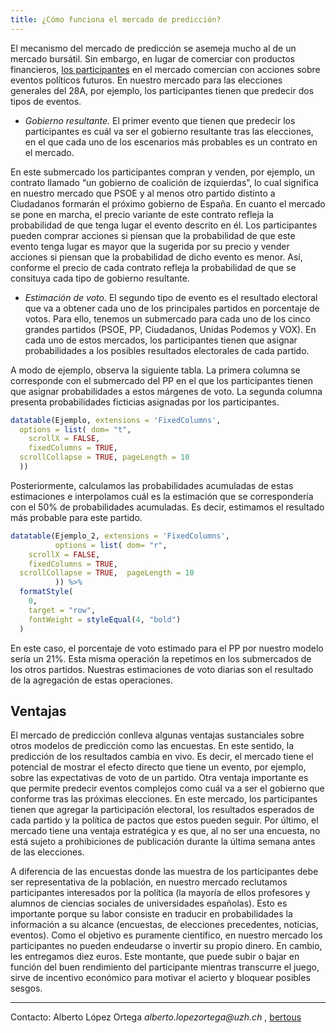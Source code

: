 ```yaml
---
title: ¿Cómo funciona el mercado de predicción?
---
```


El mecanismo del mercado de predicción se asemeja mucho al de un mercado bursátil. Sin embargo, en lugar de comerciar con productos financieros, [los participantes](https://aloport.github.io/predi/participate.html) en el mercado comercian con acciones sobre eventos políticos futuros. En nuestro mercado para las elecciones generales del 28A, por ejemplo, los participantes tienen que predecir dos tipos de eventos. 

- _Gobierno resultante._ El primer evento que tienen que predecir los participantes es cuál va ser el gobierno resultante tras las elecciones, en el que cada uno de los escenarios más probables es un contrato en el mercado. 

En este submercado los participantes compran y venden, por ejemplo, un contrato llamado “un gobierno de coalición de izquierdas”, lo cual significa en nuestro mercado que PSOE y al menos otro partido distinto a Ciudadanos formarán el próximo gobierno de España. En cuanto el mercado se pone en marcha, el precio variante de este contrato refleja la probabilidad de que tenga lugar el evento descrito en él. Los participantes pueden comprar acciones si piensan que la probabilidad de que este evento tenga lugar es mayor que la sugerida por su precio y vender acciones si piensan que la probabilidad de dicho evento es menor. Así, conforme el precio de cada contrato refleja la probabilidad de que se consituya cada tipo de gobierno resultante.


- _Estimación de voto._ El segundo tipo de evento es el resultado electoral que va a obtener cada uno de los principales partidos en porcentaje de votos. Para ello, tenemos un submercado para cada uno de los cinco grandes partidos (PSOE, PP, Ciudadanos, Unidas Podemos y VOX). En cada uno de estos mercados, los participantes tienen que asignar probabilidades a los posibles resultados electorales de cada partido.

A modo de ejemplo, observa la siguiente tabla. La primera columna se corresponde con el submercado del PP en el que los participantes tienen que asignar probabilidades a estos márgenes de voto. La segunda columna presenta probabilidades ficticias asignadas por los participantes.

```r

datatable(Ejemplo, extensions = 'FixedColumns',
  options = list( dom= "t",
    scrollX = FALSE,
    fixedColumns = TRUE,
  scrollCollapse = TRUE, pageLength = 10
  )) 

```

Posteriormente, calculamos las probabilidades acumuladas de estas estimaciones e interpolamos cuál es la estimación que se correspondería con el 50% de probabilidades acumuladas. Es decir, estimamos el resultado más probable para este partido.

```r

datatable(Ejemplo_2, extensions = 'FixedColumns',
          options = list( dom= "r",
    scrollX = FALSE,
    fixedColumns = TRUE,
  scrollCollapse = TRUE,  pageLength = 10
          )) %>%
  formatStyle(
    0,
    target = "row",
    fontWeight = styleEqual(4, "bold")
  ) 

```


En este caso, el porcentaje de voto estimado para el PP por nuestro modelo sería un 21%. Esta misma operación la repetimos en los submercados de los otros partidos. Nuestras estimaciones de voto diarias son el resultado de la agregación de estas operaciones.

## Ventajas

El mercado de predicción conlleva algunas ventajas sustanciales sobre otros modelos de predicción como las encuestas. En este sentido, la predicción de los resultados cambia en vivo. Es decir, el mercado tiene el potencial de mostrar el efecto directo que tiene un evento, por ejemplo, sobre las expectativas de voto de un partido. Otra ventaja importante es que permite predecir eventos complejos como cuál va a ser el gobierno que conforme tras las próximas elecciones. En este mercado, los participantes tienen que agregar la participación electoral, los resultados esperados de cada partido y la política de pactos que estos pueden seguir. Por último, el mercado tiene una ventaja estratégica y es que, al no ser una encuesta, no está sujeto a prohibiciones de publicación durante la última semana antes de las elecciones.

A diferencia de las encuestas donde las muestra de los participantes debe ser representativa de la población, en nuestro mercado reclutamos participantes interesados por la política (la mayoría de ellos profesores y alumnos de ciencias sociales de universidades españolas). Esto es importante porque su labor consiste en traducir en probabilidades la información a su alcance (encuestas, de elecciones precedentes, noticias, eventos). Como el objetivo es puramente científico, en nuestro mercado los participantes no pueden endeudarse o invertir su propio dinero. En cambio, les entregamos diez euros. Este montante, que puede subir o bajar en función del buen rendimiento del participante mientras transcurre el juego, sirve de incentivo económico para motivar el acierto y bloquear posibles sesgos.

_________________

Contacto: Alberto López Ortega _alberto.lopezortega@uzh.ch_ , [bertous](https://twitter.com/bertous)

